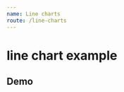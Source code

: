 ```yaml
---
name: Line charts
route: /line-charts
---
```



# line chart example

## Demo
<Playground>
    <LineChart
        showLabel
        title='Concurrent lines'
        xType='time'
        toolboxTooltip={{ saveAsImage: 'saving'}}
        dateFormat='yyyy-MM'
        colors={ ['red', 'green', 'blue'] }
        data={ [ 
            {
                name: 'top line',
                values: [
                    { label: '2019-01', result: 10 }, 
                    { label: '2019-02', result: 40 },
                    { label: '2019-03', result: 30 }, 
                    { label: '2019-04', result: 20 },
                    { label: '2019-05', result: 40 },
                    { label: '2019-06', result: 50 },
                    { label: '2019-07', result: 15 },
                    { label: '2019-08', result: 70 },
                    { label: '2019-09', result: 80 },
                    { label: '2019-10', result: 90 },
                    { label: '2019-11', result: 70 },
                    { label: '2019-12', result: 80 },
                    { label: '2019-01', result: 90 }
                ]
            },
             {
                name: 'bottom line',
                values: [
                    { label: '2019-01', result: 1 }, 
                    { label: '2019-02', result: 4 },
                    { label: '2019-03', result: 3 }, 
                    { label: '2019-04', result: 2 },
                    { label: '2019-05', result: 4 },
                    { label: '2019-06', result: 5 },
                    { label: '2019-07', result: 1 },
                    { label: '2019-08', result: 7 },
                    { label: '2019-09', result: 8 },
                    { label: '2019-10', result: 9 },
                    { label: '2019-11', result: 70 },
                    { label: '2019-12', result: 80 },
                    { label: '2019-01', result: 90 }
                ]
            }
        ] }
    />
</Playground>